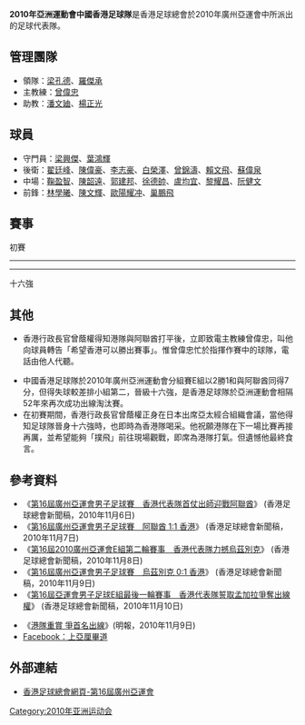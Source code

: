 '''2010年亞洲運動會中國香港足球隊'''是香港足球總會於2010年廣州亞運會中所派出的足球代表隊。

==管理團隊==
*領隊：[[梁孔德|梁孔德]]、[[羅傑承|羅傑承]]
*主教練：[[曾偉忠|曾偉忠]]
*助教：[[潘文廸|潘文廸]]、[[楊正光|楊正光]]

==球員==
*守門員：[[梁興傑|梁興傑]]、[[葉鴻輝|葉鴻輝]]
*後衛：[[翟廷峰|翟廷峰]]、[[陳偉豪|陳偉豪]]、[[李志豪|李志豪]]、[[白榮澤|白榮澤]]、[[曾錦濤|曾錦濤]]、[[賴文飛|賴文飛]]、[[蘇偉泉|蘇偉泉]]
*中場：[[鞠盈智|鞠盈智]]、[[陳韶遠|陳韶遠]]、[[郭建邦|郭建邦]]、[[徐德帥|徐德帥]]、[[盧均宜|盧均宜]]、[[黎耀昌|黎耀昌]]、[[阮健文|阮健文]]
*前鋒：[[林學曦|林學曦]]、[[陳文輝|陳文輝]]、[[歐陽耀冲|歐陽耀冲]]、[[巢鵬飛|巢鵬飛]]

==賽事==
;初賽
{{footballbox
|date=11月7日
|time= 19:00 
|team1={{fb-rt|UAE}} 
|score= 1 – 1
|report= [http://www.gz2010.cn/info/CHN_CHN/FB/FBR173A_FBM400400A0500001CHN.html 報告]
|team2={{fb|HKG}} 
|goals1=[[阿布杜拉·穆薩|穆薩]] {{goal|37}}
|goals2=[[陳文輝|陳文輝]] {{goal|82}}
|stadium=[[花都体育场|花都体育场]]
|referee ={{flagicon|KOR}} 崔明雍
}}
----
{{footballbox
|date=11月9日
|time= 19:00 
|team1={{fb-rt|UZB}} 
|score= 0 – 1
|team2={{fb|HKG}} 
|goals1=
|goals2=[[陳偉豪|陳偉豪]] {{goal|59}}
|stadium=[[花都体育场|花都体育场]]
|referee =
}}
----
{{footballbox
|date=11月11日
|time= 16:00 
|team1={{fb-rt|HKG}}  
|score= 4 – 1
|report= [http://www.gz2010.cn/info/CHN_CHN/FB/FBR173A_FBM400400A0500005CHN.html 報告]
|team2={{fb|BAN}} 
|goals1= [[歐陽耀冲|歐陽耀冲]] {{goal|2||34}}<br> [[鞠盈智|鞠盈智]] {{goal|41}}<br> [[陳文輝|陳文輝]] {{goal|85}}
|goals2= [[穆罕默德·埃纳穆·哈克|哈克]] {{goal|24}}
|stadium=[[花都体育场|花都体育场]]
|referee ={{flagicon|IRN}} 赛義德·穆扎法比
}}
;十六強
{{footballbox
|date=11月15日
|time= 16:00 
|team1={{fb-rt|OMA}}   
|score= 3   –   0
|team2={{fb|HKG}}    
|goals1= [[阿里法拿哈辛|阿里法拿哈辛]] {{goal|34||60}}<br>[[巴治拿斯|巴治拿斯]] {{goal|68}}
|goals2=
|stadium=[[黄埔中心體育場|黄埔中心體育場]]
|referee =
}}

==其他==
*香港行政長官曾蔭權得知港隊與阿聯酋打平後，立即致電主教練曾偉忠，叫他向球員轉告「希望香港可以勝出賽事」。惟曾偉忠忙於指揮作賽中的球隊，電話由他人代聽。

*中國香港足球隊於2010年廣州亞洲運動會分組賽E組以2勝1和與阿聯酋同得7分，但得失球較差排小組第二，晉級十六強，是香港足球隊於亞洲運動會相隔52年來再次成功出線淘汰賽。
*在初賽期間，香港行政長官曾蔭權正身在日本出席亞太經合組織會議，當他得知足球隊晉身十六強時，也即時為香港隊喝采。他祝願港隊在下一場比賽再接再厲，並希望能夠「撲飛」前往現場觀戰，即席為港隊打氣。但遺憾他最終食言。

==參考資料==
*《[http://www.hkfa.com/includes_files/board_details.php?news_id=8095 第16屆廣州亞運會男子足球賽　香港代表隊首仗出師迎戰阿聯酋]{{Wayback|url=http://www.hkfa.com/includes_files/board_details.php?news_id=8095 |date=20101109115513 }}》 (香港足球總會新聞稿，2010年11月6日)
*《[http://www.hkfa.com/includes_files/board_details.php?news_id=8096 第16屆廣州亞運會男子足球賽　阿聯酋 1:1 香港]{{Wayback|url=http://www.hkfa.com/includes_files/board_details.php?news_id=8096 |date=20101111012929 }}》 (香港足球總會新聞稿，2010年11月7日)
*《[http://www.hkfa.com/includes_files/board_details.php?news_id=8098 第16屆2010廣州亞運會E組第二輪賽事　香港代表隊力撼烏茲別克]{{Wayback|url=http://www.hkfa.com/includes_files/board_details.php?news_id=8098 |date=20101109121804 }}》 (香港足球總會新聞稿，2010年11月8日)
*《[http://www.hkfa.com/includes_files/board_details.php?news_id=8103 第16屆廣州亞運會男子足球賽　烏茲別克 0:1 香港]{{Wayback|url=http://www.hkfa.com/includes_files/board_details.php?news_id=8103 |date=20101112013412 }}》 (香港足球總會新聞稿，2010年11月9日)
*《[http://www.hkfa.com/includes_files/board_details.php?news_id=8105 第16屆亞運會男子足球E組最後一輪賽事　香港代表隊誓取孟加拉爭奪出線權]{{Wayback|url=http://www.hkfa.com/includes_files/board_details.php?news_id=8105 |date=20101217064413 }}》 (香港足球總會新聞稿，2010年11月10日)

*《[https://web.archive.org/web/20101113195125/http://hk.news.yahoo.com/article/101109/4/l5zv.html 港隊重賞 爭首名出線]》(明報，2010年11月9日)
*[http://www.facebook.com/UpperAlbertRoad#!/UpperAlbertRoad/posts/164274570273974 Facebook：上亞厘畢道]{{Wayback|url=http://www.facebook.com/UpperAlbertRoad#!/UpperAlbertRoad/posts/164274570273974 |date=20111207122007 }}

==外部連結==
*[http://www.hkfa.com/zh-hk/load_page.php?pid=172 香港足球總會網頁-第16屆廣州亞運會]{{Wayback|url=http://www.hkfa.com/zh-hk/load_page.php?pid=172 |date=20111205121544 }}

[[Category:2010年亚洲运动会|Category:2010年亚洲运动会]]
